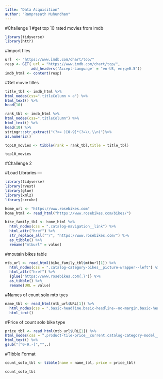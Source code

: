 ```yaml
---
title: "Data Acquisition"
author: "Ramprasath Muhundhan"
---
```

#Challenge 1
#get top 10 rated movies from imdb
```r
library(tidyverse)
library(httr)
```

#import files
```r
url  <- "https://www.imdb.com/chart/top/"
resp <- GET( url = "https://www.imdb.com/chart/top/",  
            add_headers('Accept-Language' = "en-US, en;q=0.5"))
imdb_html <- content(resp)
```

#Get movie titles
```r
title_tbl <- imdb_html %>% 
html_nodes(css=".titleColumn > a") %>%
html_text() %>%
head(10)
```

```r
rank_tbl <- imdb_html %>%
html_nodes(css=".titleColumn") %>%
html_text() %>%
head(10) %>%
stringr::str_extract("(?<= )[0-9]*(?=\\.\\n)")%>% 
as.numeric()
```

```r
top10_movies <- tibble(rank = rank_tbl,title = title_tbl)
```

```r
top10_movies
```

#Challenge 2


#Load Libraries ---
```r
library(tidyverse)
library(rvest)
library(glue)
library(xml2)
library(scrubc)
```

```r
home_url <- "https://www.rosebikes.com"
home_html <- read_html("https://www.rosebikes.com/bikes/")
```

```r
bike_family_tbl <- home_html %>%
  html_nodes(css = ".catalog-navigation__link") %>%
  html_attr("href") %>%
  str_replace_all("^/", "https://www.rosebikes.com/") %>%
  as_tibble() %>%
  rename("mtburl" = value)
```

#moutain bikes table
```r
mtb_url <- read_html(bike_family_tbl$mtburl[1]) %>%
  html_nodes(css = ".catalog-category-bikes__picture-wrapper--left") %>%
  html_attr("href") %>%
  {glue("https://www.rosebikes.com{.}")} %>%
  as_tibble() %>%
  rename(URL = value)
```


#Names of count solo mtb tyes
```r
name_tbl <- read_html(mtb_url$URL[1]) %>%
  html_nodes(css = ".basic-headline.basic-headline--no-margin.basic-headline--small.basic-headline--left .basic-headline__title") %>%
  html_text() 
```


#Price of count solo bike type  
```r
price_tbl <- read_html(mtb_url$URL[1]) %>%
html_nodes(css = ".product-tile-price__current.catalog-category-model__price-current .product-tile-price__current-value.catalog-category-model__price-current-value") %>%
html_text() %>%
gsub("[^0-9.-]","",.)
```

#Tibble Format
```r
count_solo_tbl <- tibble(name = name_tbl, price = price_tbl)
```

```r
count_solo_tbl
```